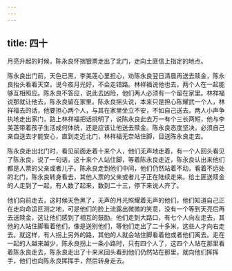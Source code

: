```yaml
---
---
---
```

title: 四十
---



月亮升起的时候，陈永良怀揣银票走出了北门，走向土匪信上指定的地点。

陈永良出门前，天色已黑，李美莲心里担心，劝陈永良翌日清晨再送去赎金，陈永良抬头看看天空，说今夜月光好，不会走错路。林祥福说他也去，两个人在一起能够互相照应。陈永良不答应，说此去凶险，他们两人必须有一个留在家里。林祥福说那就让他去，陈永良留在家里。陈永良摇头说，本来只是担心陈耀武一个人，林祥福去的话，他要担心两个人，与其在家里坐立不安，不如自己送去。两人小声争执地走出家门，路上林祥福把话挑明了，说陈永良此去万一有个三长两短，他与李美莲带着孩子生活成何体统，还是应该让他送去赎金。陈永良态度坚决，必须自己亲自送去才能安心，直到走近北门，林祥福无奈站住脚，目送陈永良走去。

陈永良走出北门时，看见前面走着十来个人，他们无声地走着，有一个人回头看见了陈永良，说了一句话，这十来个人站住脚，等着陈永良走近，陈永良认出来他们都是人票的父亲或者儿子。陈永良走到他们中间，他们仍然站着不动，看着不远处的北门，陈永良转身看去，其他人票的父亲或者儿子正在陆续走来。给土匪送赎金的人走到了一起，有人数了起来，数到二十三，停下来说人齐了。

他们向前走去，这时候天色黑了，无声的月光照耀着无声的他们，他们知道自己正在走向命运叵测之地，可是他们的脸上流露出微微的笑意，没有一个等到天亮后再去送赎金，这让他们感到了相互的鼓励。他们走到大路口，有七个人向左走去，其他的人站住脚看着他们，像是送别他们，等他们走出了二十多米，这些人才向右走去。就这样，有人拐上另外的路，其他的人就会站住脚看着他或者他们离去。走在一起的人越来越少，陈永良拐上一条小路时，只有四个人了，这四个人站在那里看着陈永良走去，陈永良走出了十来米回头看到他们仍然站在那里，就向他们挥挥手，他们也向陈永良挥挥手，然后转身走去。